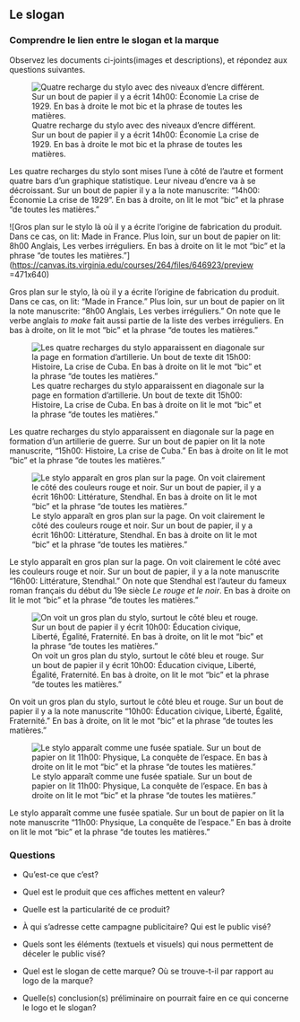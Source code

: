 ## Le slogan 

### Comprendre le lien entre le slogan et la marque

Observez les documents ci-joints(images et descriptions), et répondez aux questions suivantes.



![Quatre recharge du stylo avec des niveaux d'encre différent. Sur un bout de papier il y a écrit 14h00: Économie La crise de 1929. En bas à droite le mot bic et la phrase de toutes les matières.](https://canvas.its.virginia.edu/courses/264/files/646924/preview)

Les quatre recharges du stylo sont mises l'une à côté de l'autre et forment quatre bars d'un graphique statistique. Leur niveau d'encre va à se décroissant. Sur un bout de papier il y a la note manuscrite: "14h00: Économie La crise de 1929". En bas à droite, on lit le mot "bic" et la phrase "de toutes les matières."



![Gros plan sur le stylo là où il y a écrite l'origine de fabrication du produit. Dans ce cas, on lit: Made in France. Plus loin, sur un bout de papier on lit: 8h00 Anglais, Les verbes irréguliers. En bas à droite on lit le mot "bic" et la phrase "de toutes les matières."](<https://canvas.its.virginia.edu/courses/264/files/646923/preview> =471x640)

Gros plan sur le stylo, là où il y a écrite l'origine de fabrication du produit. Dans ce cas, on lit: "Made in France." Plus loin, sur un bout de papier on lit la note manuscrite: "8h00 Anglais, Les verbes irréguliers." On note que le verbe anglais *to make* fait aussi partie de la liste des verbes irréguliers. En bas à droite, on lit le mot "bic" et la phrase "de toutes les matières."

![Les quatre recharges du stylo apparaissent en diagonale sur la page en formation d'artillerie. Un bout de texte dit 15h00: Histoire, La crise de Cuba.  En bas à droite on lit le mot "bic" et la phrase "de toutes les matières."](https://canvas.its.virginia.edu/courses/264/files/646921/preview)

Les quatre recharges du stylo apparaissent en diagonale sur la page en formation d'un artillerie de guerre. Sur un bout de papier on lit la note manuscrite, "15h00: Histoire, La crise de Cuba." En bas à droite on lit le mot "bic" et la phrase "de toutes les matières."

![Le stylo apparaît en gros plan sur la page. On voit clairement le côté des couleurs rouge et noir. Sur un bout de papier, il y a écrit 16h00: Littérature, Stendhal. En bas à droite on lit le mot "bic" et la phrase "de toutes les matières."](https://canvas.its.virginia.edu/courses/264/files/646920/preview)

Le stylo apparaît en gros plan sur la page. On voit clairement le côté avec les couleurs rouge et noir. Sur un bout de papier, il y a la note manuscrite "16h00: Littérature, Stendhal." On note que Stendhal est l'auteur du fameux roman français du début du 19e siècle *Le rouge et le noir*. En bas à droite on lit le mot "bic" et la phrase "de toutes les matières."



![On voit un gros plan du stylo, surtout le côté bleu et rouge. Sur un bout de papier il y écrit 10h00: Éducation civique, Liberté, Égalité, Fraternité. En bas à droite, on lit le mot "bic" et la phrase "de toutes les matières." ](https://canvas.its.virginia.edu/courses/264/files/646919/preview)

On voit un gros plan du stylo, surtout le côté bleu et rouge. Sur un bout de papier il y a la note manuscrite "10h00: Éducation civique, Liberté, Égalité, Fraternité." En bas à droite, on lit le mot "bic" et la phrase "de toutes les matières."

![Le stylo apparaît comme une fusée spatiale. Sur un bout de papier on lit 11h00: Physique, La conquête de l'espace. En bas à droite on lit le mot "bic" et la phrase "de toutes les matières."](https://canvas.its.virginia.edu/courses/264/files/646918/preview)

Le stylo apparaît comme une fusée spatiale. Sur un bout de papier on lit la note manuscrite "11h00: Physique, La conquête de l'espace." En bas à droite on lit le mot "bic" et la phrase "de toutes les matières."

### Questions 

- Qu’est-ce que c’est?

- Quel est le produit que ces affiches mettent en valeur?

- Quelle est la particularité de ce produit?

- À qui s’adresse cette campagne publicitaire? Qui est le public visé?

- Quels sont les éléments (textuels et visuels) qui nous permettent de déceler le public visé?

- Quel est le slogan de cette marque? Où se trouve-t-il par rapport au logo de la marque?

- Quelle(s) conclusion(s) préliminaire on pourrait faire en ce qui concerne le logo et le slogan?


<!-- -->

